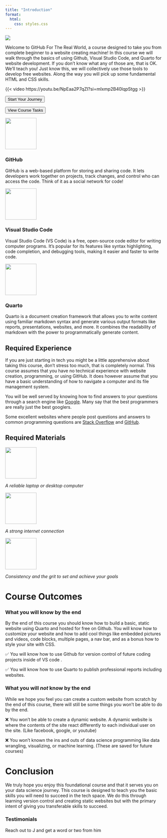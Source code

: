 ```yaml
---
title: "Introduction"
format:
  html:
    css: styles.css
---
```


![](/images/home-banner-png.png)

<p class="para-1">Welcome to GitHub For The Real World, a course designed to take you from complete beginner to a website creating machine! In this course we will walk through the basics of using Github, Visual Studio Code, and Quarto for website development. If you don't know what any of those are, that is OK. We'll teach you! Just know this, we will collectively use those tools to develop free websites. Along the way you will pick up some fundamental HTML and CSS skills.</p>


{{< video https://youtu.be/NpEaa2P7qZI?si=mIxmp2B40lqpStgg >}}

::: {.grid}
::: {.g-col-6}
<a href="lessons\unit_01\lesson_01\lesson_01.qmd" target="_blank"><input class="start_btn btn" type="submit" value="Start Your Journey"></a>

:::

::: {.g-col-6}
<a href="tasks_overview.qmd"> <input class="tasks_btn btn" type="submit" value="View Course Tasks"></a>

:::

:::

::: {.grid}
::: {.g-col-4}
<p class="logo">![](images/github.png){width=auto height=100}</p>
<h3 class="tool">GitHub</h3>

GitHub is a web-based platform for storing and sharing code. It lets developers work together on projects, track changes, and control who can access the code. Think of it as a social network for code!
:::

::: {.g-col-4}
<p class="logo">![](images/visual-studio-code-icon.png){width=auto height=100}</p>
<h3 class="tool">Visual Studio Code</h3>

Visual Studio Code (VS Code) is a free, open-source code editor for writing computer programs. It's popular for its features like syntax highlighting, code completion, and debugging tools, making it easier and faster to write code.
:::

::: {.g-col-4}
<p class="logo">![](images/quarto-logo.png){width=auto height=100}</p>
<h3 class="tool">Quarto</h3>

Quarto is a document creation framework that allows you to write content using familiar markdown syntax and generate various output formats like reports, presentations, websites, and more. It combines the readability of markdown with the power to programmatically generate content.
:::

:::

## Required Experience

If you are just starting in tech you might be a little apprehensive about taking this course, don't stress too much, that is completely normal. This course assumes that you have no technical experience with website creation, programming, or using GitHub. It does however assume that you have a basic understanding of how to navigate a computer and its file management system.

You will be well served by knowing how to find answers to your questions through a search engine like [Google](google.com). Many say that the best programmers are really just the best googlers.

Some excellent websites where people post questions and answers to common programming questions are [Stack Overflow](stackoverflow.com) and [GitHub](github.com).

## Required Materials

::: {.grid}
::: {.g-col-4}

![](images/laptop.png){width="100" height="100"}

*A reliable laptop or desktop computer*
:::

::: {.g-col-4}
![](images/network.png){width="100" height="100"}

*A strong internet connection*
:::

::: {.g-col-4}
![](images/goals.png){width="100" height="100"}

*Consistency and the grit to set and achieve your goals*
:::
:::

# Course Outcomes

### What you will know by the end

By the end of this course you should know how to build a basic, static website using Quarto and hosted for free on Github. You will know how to customize your website and how to add cool things like embedded pictures and videos, code blocks, multiple pages, a nav bar, and as a bonus how to style your site with CSS.

✅  You will know how to use Github for version control of future coding projects inside of VS code .

✅  You will know how to use Quarto to publish professional reports including websites.

### What you will *not* know by the end

While we hope you feel you can create a custom website from scratch by the end of this course, there will still be some things you won't be able to do by the end.

❌  You won't be able to create a dynamic website. A dynamic website is where the contents of the site react differently to each individual user on the site. (Like facebook, google, or youtube)

❌  You won't known the ins and outs of data science programming like data wrangling, visualizing, or machine learning.  (These are saved for future courses)

# Conclusion

We truly hope you enjoy this foundational course and that it serves you on your data science journey. This course is designed to teach you the basic skills you will need to succeed in the tech space. We do this through learning version control and creating static websites but with the primary intent of giving you transferable skills to succeed.

### Testimonials

Reach out to J and get a word or two from him
